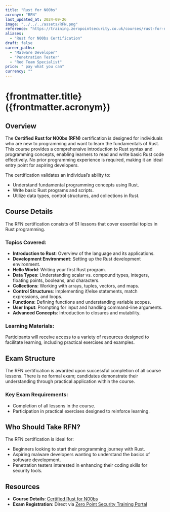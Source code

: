 ```yaml
---
title: "Rust for N00bs"
acronym: "RFN"
last_updated_at: 2024-09-26
image: "../../../assets/RFN.png"
reference: "https://training.zeropointsecurity.co.uk/courses/rust-for-n00bs"
aliases:
  - "Rust for N00bs Certification"
draft: false
career_paths:
  - "Malware Developer"
  - "Penetration Tester"
  - "Red Team Specialist"
price: " pay what you can"
currency: ""
---
```


# {frontmatter.title} ({frontmatter.acronym})

## Overview

The **Certified Rust for N00bs (RFN)** certification is designed for individuals who are new to programming and want to
learn the fundamentals of Rust. This course provides a comprehensive introduction to Rust syntax and programming
concepts, enabling learners to read and write basic Rust code effectively. No prior programming experience is required,
making it an ideal entry point for aspiring developers.

The certification validates an individual’s ability to:

- Understand fundamental programming concepts using Rust.
- Write basic Rust programs and scripts.
- Utilize data types, control structures, and collections in Rust.

## Course Details

The RFN certification consists of 51 lessons that cover essential topics in Rust programming.

### Topics Covered:

- **Introduction to Rust**: Overview of the language and its applications.
- **Development Environment**: Setting up the Rust development environment.
- **Hello World**: Writing your first Rust program.
- **Data Types**: Understanding scalar vs. compound types, integers, floating points, booleans, and characters.
- **Collections**: Working with arrays, tuples, vectors, and maps.
- **Control Structures**: Implementing if/else statements, match expressions, and loops.
- **Functions**: Defining functions and understanding variable scopes.
- **User Input**: Prompting for input and handling command-line arguments.
- **Advanced Concepts**: Introduction to closures and mutability.

### Learning Materials:

Participants will receive access to a variety of resources designed to facilitate learning, including practical
exercises and examples.

## Exam Structure

The RFN certification is awarded upon successful completion of all course lessons. There is no formal exam; candidates
demonstrate their understanding through practical application within the course.

### Key Exam Requirements:

- Completion of all lessons in the course.
- Participation in practical exercises designed to reinforce learning.

## Who Should Take RFN?

The RFN certification is ideal for:

- Beginners looking to start their programming journey with Rust.
- Aspiring malware developers wanting to understand the basics of software development.
- Penetration testers interested in enhancing their coding skills for security tools.

## Resources

- **Course Details**: [Certified Rust for N00bs](https://training.zeropointsecurity.co.uk/courses/rust-for-n00bs)
- **Exam Registration**: Direct via [Zero Point Security Training Portal](https://training.zeropointsecurity.co.uk/)